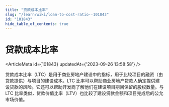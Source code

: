 ```yaml
---
title: "贷款成本比率"
slug: "/learn/wiki/loan-to-cost-ratio--101843"
id: "101843"
hide_table_of_contents: true
---
```



# 贷款成本比率

<ArticleMeta id={101843} updatedAt={'2023-09-26 13:58:58'} />
<div className='border-solid border-b border-t-0 my-4 border-[var(--ifm-color-gray-300)]' />

贷款成本比率（LTC）是用于商业房地产建设中的指标，用于比较项目的融资（由贷款提供）与项目的建设成本。LTC 比率可以帮助商业房地产贷款人确定提供建设贷款的风险。它还可以帮助开发商了解他们在建设项目期间保留的股权数量。与 LTC 比率类似，贷款价值比率（LTV）也比较了建设贷款金额和项目完成后的公允市场价值。
